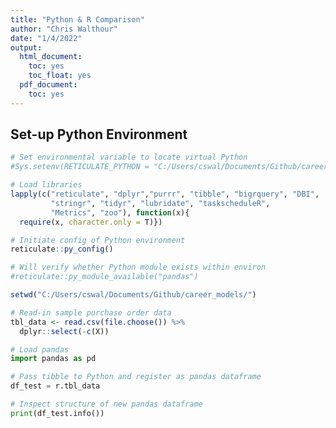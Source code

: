 ```yaml
---
title: "Python & R Comparison"
author: "Chris Walthour"
date: "1/4/2022"
output:
  html_document:
    toc: yes
    toc_float: yes
  pdf_document:
    toc: yes
---
```


## Set-up Python Environment

```r

# Set environmental variable to locate virtual Python
#Sys.setenv(RETICULATE_PYTHON = "C:/Users/cswal/Documents/Github/career_models/my_env/Scripts")

# Load libraries
lapply(c("reticulate", "dplyr","purrr", "tibble", "bigrquery", "DBI",
         "stringr", "tidyr", "lubridate", "taskscheduleR",
         "Metrics", "zoo"), function(x){
  require(x, character.only = T)})

# Initiate config of Python environment
reticulate::py_config()

# Will verify whether Python module exists within environ
#reticulate::py_module_available("pandas")

```



```r

setwd("C:/Users/cswal/Documents/Github/career_models/")

# Read-in sample purchase order data
tbl_data <- read.csv(file.choose()) %>%
  dplyr::select(-c(X))


```

```python

# Load pandas
import pandas as pd

# Pass tibble to Python and register as pandas dataframe
df_test = r.tbl_data

# Inspect structure of new pandas dataframe
print(df_test.info())

```

